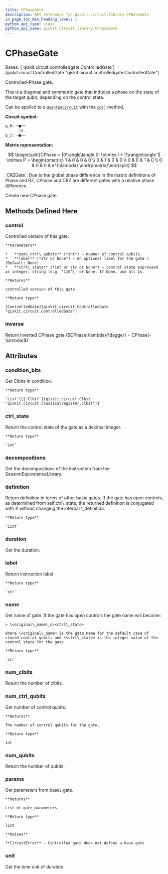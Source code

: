 ```yaml
---
title: CPhaseGate
description: API reference for qiskit.circuit.library.CPhaseGate
in_page_toc_min_heading_level: 1
python_api_type: class
python_api_name: qiskit.circuit.library.CPhaseGate
---
```


# CPhaseGate

<Class id="qiskit.circuit.library.CPhaseGate" github="https://github.com/qiskit/qiskit/tree/stable/0.21/qiskit/circuit/library/standard_gates/p.py" signature="CPhaseGate(theta, label=None, ctrl_state=None)">
  Bases: [`qiskit.circuit.controlledgate.ControlledGate`](qiskit.circuit.ControlledGate "qiskit.circuit.controlledgate.ControlledGate")

  Controlled-Phase gate.

  This is a diagonal and symmetric gate that induces a phase on the state of the target qubit, depending on the control state.

  Can be applied to a [`QuantumCircuit`](qiskit.circuit.QuantumCircuit "qiskit.circuit.QuantumCircuit") with the [`cp()`](qiskit.circuit.QuantumCircuit#cp "qiskit.circuit.QuantumCircuit.cp") method.

  **Circuit symbol:**

  ```python
  q_0: ─■──
        │λ
  q_1: ─■──
  ```

  **Matrix representation:**

  $$
  \begin{split}CPhase =
      |0\rangle\langle 0| \otimes I + |1\rangle\langle 1| \otimes P =
      \begin{pmatrix}
          1 & 0 & 0 & 0 \\
          0 & 1 & 0 & 0 \\
          0 & 0 & 1 & 0 \\
          0 & 0 & 0 & e^{i\lambda}
      \end{pmatrix}\end{split}
  $$

  <Admonition title="See also" type="note">
    `CRZGate`: Due to the global phase difference in the matrix definitions of Phase and RZ, CPhase and CRZ are different gates with a relative phase difference.
  </Admonition>

  Create new CPhase gate.

  ## Methods Defined Here

  ### control

  <Function id="qiskit.circuit.library.CPhaseGate.control" signature="CPhaseGate.control(num_ctrl_qubits=1, label=None, ctrl_state=None)">
    Controlled version of this gate.

    **Parameters**

    *   **num\_ctrl\_qubits** (*int*) – number of control qubits.
    *   **label** (*str or None*) – An optional label for the gate \[Default: None]
    *   **ctrl\_state** (*int or str or None*) – control state expressed as integer, string (e.g. ‘110’), or None. If None, use all 1s.

    **Returns**

    controlled version of this gate.

    **Return type**

    [ControlledGate](qiskit.circuit.ControlledGate "qiskit.circuit.ControlledGate")
  </Function>

  ### inverse

  <Function id="qiskit.circuit.library.CPhaseGate.inverse" signature="CPhaseGate.inverse()">
    Return inverted CPhase gate ($CPhase(\lambda){\dagger} = CPhase(-\lambda)$)
  </Function>

  ## Attributes

  ### condition\_bits

  <Attribute id="qiskit.circuit.library.CPhaseGate.condition_bits" name="condition_bits">
    Get Clbits in condition.

    **Return type**

    `List`\[[`Clbit`](qiskit.circuit.Clbit "qiskit.circuit.classicalregister.Clbit")]
  </Attribute>

  ### ctrl\_state

  <Attribute id="qiskit.circuit.library.CPhaseGate.ctrl_state" name="ctrl_state">
    Return the control state of the gate as a decimal integer.

    **Return type**

    `int`
  </Attribute>

  ### decompositions

  <Attribute id="qiskit.circuit.library.CPhaseGate.decompositions" name="decompositions">
    Get the decompositions of the instruction from the SessionEquivalenceLibrary.
  </Attribute>

  ### definition

  <Attribute id="qiskit.circuit.library.CPhaseGate.definition" name="definition">
    Return definition in terms of other basic gates. If the gate has open controls, as determined from self.ctrl\_state, the returned definition is conjugated with X without changing the internal \_definition.

    **Return type**

    `List`
  </Attribute>

  ### duration

  <Attribute id="qiskit.circuit.library.CPhaseGate.duration" name="duration">
    Get the duration.
  </Attribute>

  ### label

  <Attribute id="qiskit.circuit.library.CPhaseGate.label" name="label">
    Return instruction label

    **Return type**

    `str`
  </Attribute>

  ### name

  <Attribute id="qiskit.circuit.library.CPhaseGate.name" name="name">
    Get name of gate. If the gate has open controls the gate name will become:

    > \<original\_name\_o\<ctrl\_state>

    where \<original\_name> is the gate name for the default case of closed control qubits and \<ctrl\_state> is the integer value of the control state for the gate.

    **Return type**

    `str`
  </Attribute>

  ### num\_clbits

  <Attribute id="qiskit.circuit.library.CPhaseGate.num_clbits" name="num_clbits">
    Return the number of clbits.
  </Attribute>

  ### num\_ctrl\_qubits

  <Attribute id="qiskit.circuit.library.CPhaseGate.num_ctrl_qubits" name="num_ctrl_qubits">
    Get number of control qubits.

    **Returns**

    The number of control qubits for the gate.

    **Return type**

    int
  </Attribute>

  ### num\_qubits

  <Attribute id="qiskit.circuit.library.CPhaseGate.num_qubits" name="num_qubits">
    Return the number of qubits.
  </Attribute>

  ### params

  <Attribute id="qiskit.circuit.library.CPhaseGate.params" name="params">
    Get parameters from base\_gate.

    **Returns**

    List of gate parameters.

    **Return type**

    list

    **Raises**

    **CircuitError** – Controlled gate does not define a base gate
  </Attribute>

  ### unit

  <Attribute id="qiskit.circuit.library.CPhaseGate.unit" name="unit">
    Get the time unit of duration.
  </Attribute>
</Class>

